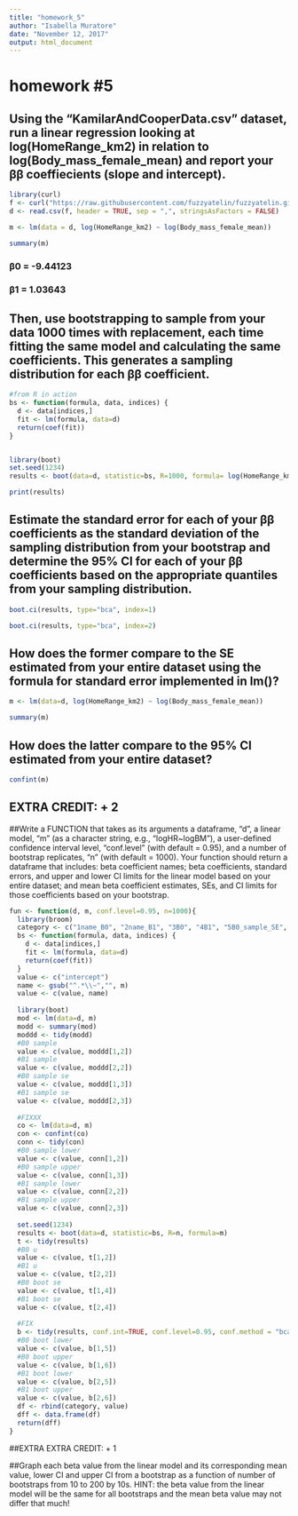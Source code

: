 ```yaml
---
title: "homework_5"
author: "Isabella Muratore"
date: "November 12, 2017"
output: html_document
---
```

# homework #5

## Using the “KamilarAndCooperData.csv” dataset, run a linear regression looking at log(HomeRange_km2) in relation to log(Body_mass_female_mean) and report your ββ coeffiecients (slope and intercept). 
```r
library(curl)
f <- curl("https://raw.githubusercontent.com/fuzzyatelin/fuzzyatelin.github.io/master/AN597_Fall17/KamilarAndCooperData.csv")
d <- read.csv(f, header = TRUE, sep = ",", stringsAsFactors = FALSE)

m <- lm(data = d, log(HomeRange_km2) ~ log(Body_mass_female_mean))

summary(m)
```
### β0 = -9.44123
### β1 = 1.03643



## Then, use bootstrapping to sample from your data 1000 times with replacement, each time fitting the same model and calculating the same coefficients. This generates a sampling distribution for each ββ coefficient.

```r
#from R in action
bs <- function(formula, data, indices) {
  d <- data[indices,]
  fit <- lm(formula, data=d)
  return(coef(fit))
}


library(boot)
set.seed(1234)
results <- boot(data=d, statistic=bs, R=1000, formula= log(HomeRange_km2) ~ log(Body_mass_female_mean))

print(results)


```
## Estimate the standard error for each of your ββ coefficients as the standard deviation of the sampling distribution from your bootstrap and determine the 95% CI for each of your ββ coefficients based on the appropriate quantiles from your sampling distribution.

```r

boot.ci(results, type="bca", index=1)

boot.ci(results, type="bca", index=2)

```

## How does the former compare to the SE estimated from your entire dataset using the formula for standard error implemented in lm()?

```r

m <- lm(data=d, log(HomeRange_km2) ~ log(Body_mass_female_mean))

summary(m)

```

## How does the latter compare to the 95% CI estimated from your entire dataset?

```r

confint(m)

```

## EXTRA CREDIT: + 2

##Write a FUNCTION that takes as its arguments a dataframe, “d”, a linear model, “m” (as a character string, e.g., “logHR~logBM”), a user-defined confidence interval level, “conf.level” (with default = 0.95), and a number of bootstrap replicates, “n” (with default = 1000). Your function should return a dataframe that includes: beta coefficient names; beta coefficients, standard errors, and upper and lower CI limits for the linear model based on your entire dataset; and mean beta coefficient estimates, SEs, and CI limits for those coefficients based on your bootstrap.

```r
fun <- function(d, m, conf.level=0.95, n=1000){
  library(broom)
  category <- c("1name_B0", "2name_B1", "3B0", "4B1", "5B0_sample_SE", "6B1_sample_SE", "7B0_sample_lower_CI", "8B0_sample_upper_CI", "9B1_sample_lower_CI", "10B1_sample_upper_CI", "11B0_u", "12B1_u", "13B0_boot_SE", "14B1_boot_SE", "15B0_boot_lower_CI", "16B0_boot_upper_CI", "17B1_boot_lower_CI", "18BI_boot_upper_CI")
  bs <- function(formula, data, indices) {
    d <- data[indices,]
    fit <- lm(formula, data=d)
    return(coef(fit))
  }
  value <- c("intercept")
  name <- gsub("^.*\\~","", m)
  value <- c(value, name)
  
  library(boot)
  mod <- lm(data=d, m)
  modd <- summary(mod)
  moddd <- tidy(modd)
  #B0 sample
  value <- c(value, moddd[1,2])
  #B1 sample
  value <- c(value, moddd[2,2])
  #B0 sample se
  value <- c(value, moddd[1,3])
  #B1 sample se
  value <- c(value, moddd[2,3])
  
  #FIXXX
  co <- lm(data=d, m)
  con <- confint(co)
  conn <- tidy(con)
  #B0 sample lower
  value <- c(value, conn[1,2])
  #B0 sample upper
  value <- c(value, conn[1,3])
  #B1 sample lower
  value <- c(value, conn[2,2])
  #B1 sample upper
  value <- c(value, conn[2,3])
  
  set.seed(1234)
  results <- boot(data=d, statistic=bs, R=n, formula=m)
  t <- tidy(results)
  #B0 u
  value <- c(value, t[1,2])
  #B1 u
  value <- c(value, t[2,2])
  #B0 boot se
  value <- c(value, t[1,4])
  #B1 boot se
  value <- c(value, t[2,4])
  
  #FIX
  b <- tidy(results, conf.int=TRUE, conf.level=0.95, conf.method = "bca")
  #B0 boot lower
  value <- c(value, b[1,5])
  #B0 boot upper
  value <- c(value, b[1,6])
  #B1 boot lower
  value <- c(value, b[2,5])
  #B1 boot upper
  value <- c(value, b[2,6])
  df <- rbind(category, value)
  dff <- data.frame(df)
  return(dff)
}

```

##EXTRA EXTRA CREDIT: + 1

##Graph each beta value from the linear model and its corresponding mean value, lower CI and upper CI from a bootstrap as a function of number of bootstraps from 10 to 200 by 10s. HINT: the beta value from the linear model will be the same for all bootstraps and the mean beta value may not differ that much!
